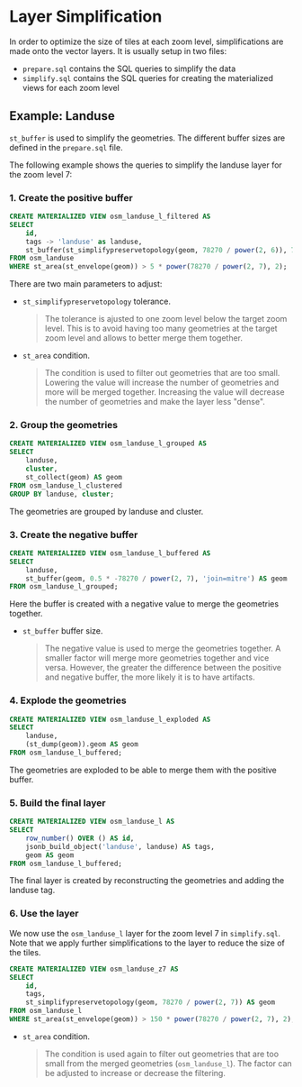 # Layer Simplification

In order to optimize the size of tiles at each zoom level, simplifications are made onto the vector layers. It is usually setup in two files:

- `prepare.sql` contains the SQL queries to simplify the data
- `simplify.sql` contains the SQL queries for creating the materialized views for each zoom level

## Example: Landuse

`st_buffer` is used to simplify the geometries. The different buffer sizes are defined in the `prepare.sql` file.

The following example shows the queries to simplify the landuse layer for the zoom level 7:

### 1. Create the positive buffer

```sql
CREATE MATERIALIZED VIEW osm_landuse_l_filtered AS
SELECT
    id,
    tags -> 'landuse' as landuse,
    st_buffer(st_simplifypreservetopology(geom, 78270 / power(2, 6)), 78270 / power(2, 7), 'join=mitre') AS geom
FROM osm_landuse
WHERE st_area(st_envelope(geom)) > 5 * power(78270 / power(2, 7), 2);
```

There are two main parameters to adjust:

- `st_simplifypreservetopology` tolerance.

  > The tolerance is ajusted to one zoom level below the target zoom level. This is to avoid having too many geometries at the target zoom level and allows to better merge them together.

- `st_area` condition.

  > The condition is used to filter out geometries that are too small. Lowering the value will increase the number of geometries and more will be merged together. Increasing the value will decrease the number of geometries and make the layer less "dense".

### 2. Group the geometries

```sql
CREATE MATERIALIZED VIEW osm_landuse_l_grouped AS
SELECT
    landuse,
    cluster,
    st_collect(geom) AS geom
FROM osm_landuse_l_clustered
GROUP BY landuse, cluster;
```

The geometries are grouped by landuse and cluster.

### 3. Create the negative buffer

```sql
CREATE MATERIALIZED VIEW osm_landuse_l_buffered AS
SELECT
    landuse,
    st_buffer(geom, 0.5 * -78270 / power(2, 7), 'join=mitre') AS geom
FROM osm_landuse_l_grouped;
```

Here the buffer is created with a negative value to merge the geometries together.

- `st_buffer` buffer size.

  > The negative value is used to merge the geometries together. A smaller factor will merge more geometries together and vice versa. However, the greater the difference between the positive and negative buffer, the more likely it is to have artifacts.

### 4. Explode the geometries

```sql
CREATE MATERIALIZED VIEW osm_landuse_l_exploded AS
SELECT
    landuse,
    (st_dump(geom)).geom AS geom
FROM osm_landuse_l_buffered;
```

The geometries are exploded to be able to merge them with the positive buffer.

### 5. Build the final layer

```sql
CREATE MATERIALIZED VIEW osm_landuse_l AS
SELECT
    row_number() OVER () AS id,
    jsonb_build_object('landuse', landuse) AS tags,
    geom AS geom
FROM osm_landuse_l_buffered;
```

The final layer is created by reconstructing the geometries and adding the landuse tag.

### 6. Use the layer

We now use the `osm_landuse_l` layer for the zoom level 7 in `simplify.sql`. Note that we apply further simplifications to the layer to reduce the size of the tiles.

```sql
CREATE MATERIALIZED VIEW osm_landuse_z7 AS
SELECT
    id,
    tags,
    st_simplifypreservetopology(geom, 78270 / power(2, 7)) AS geom
FROM osm_landuse_l
WHERE st_area(st_envelope(geom)) > 150 * power(78270 / power(2, 7), 2);
```

- `st_area` condition.

  > The condition is used again to filter out geometries that are too small from the merged geometries (`osm_landuse_l`). The factor can be adjusted to increase or decrease the filtering.
